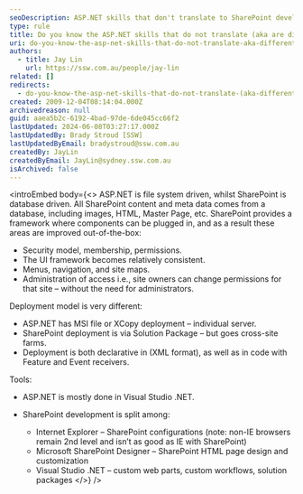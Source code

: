 ```yaml
---
seoDescription: ASP.NET skills that don't translate to SharePoint development include security models, UI frameworks, and deployment methodologies.
type: rule
title: Do you know the ASP.NET skills that do not translate (aka are different) ?
uri: do-you-know-the-asp-net-skills-that-do-not-translate-aka-different
authors:
  - title: Jay Lin
    url: https://ssw.com.au/people/jay-lin
related: []
redirects:
  - do-you-know-the-asp-net-skills-that-do-not-translate-(aka-different)
created: 2009-12-04T08:14:04.000Z
archivedreason: null
guid: aaea5b2c-6192-4bad-97de-6de045cc66f2
lastUpdated: 2024-06-08T03:27:17.000Z
lastUpdatedBy: Brady Stroud [SSW]
lastUpdatedByEmail: bradystroud@ssw.com.au
createdBy: JayLin
createdByEmail: JayLin@sydney.ssw.com.au
isArchived: false
---
```


<introEmbed
  body={<>
ASP.NET is file system driven, whilst SharePoint is database driven. All SharePoint content and meta data comes from a database, including images, HTML, Master Page, etc. SharePoint provides a framework where components can be plugged in, and as a result these areas are improved out-of-the-box:

- Security model, membership, permissions.
- The UI framework becomes relatively consistent.
- Menus, navigation, and site maps.
- Administration of access i.e., site owners can change permissions for that site – without the need for administrators.

Deployment model is very different:

- ASP.NET has MSI file or XCopy deployment – individual server.
- SharePoint deployment is via Solution Package – but goes cross-site farms.
- Deployment is both declarative in (XML format), as well as in code with Feature and Event receivers.

Tools:

- ASP.NET is mostly done in Visual Studio .NET.
- SharePoint development is split among:

  - Internet Explorer – SharePoint configurations (note: non-IE browsers remain 2nd level and isn’t as good as IE with SharePoint)
  - Microsoft SharePoint Designer – SharePoint HTML page design and customization
  - Visual Studio .NET – custom web parts, custom workflows, solution packages
  </>}
/>

